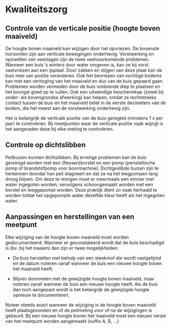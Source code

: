 # Kwaliteitszorg

```{=html}
<!--
Vermeld alle acties bij het uitvoeren van het protocol om tot kwaliteitsvolle resultaten te komen.
Daarnaast kan ook een checklist toegevoegd worden om na te gaan of alle stappen van het veldprotocol op een correcte manier doorlopen zijn (bv. Zijn alle velden in veldformulier ingevuld, zijn alle stalen gelabeld, ...).
Indien er niet aan bepaalde kwaliteitscriteria voldaan wordt, kan er eventueel verwezen worden naar corrigerende maatregelen.
In dit onderdeel kunnen ook bepaalde intercalibratie-oefeningen vermeld worden, die bijvoorbeeld voorafgaand aan elk veldseizoen worden uitgevoerd door de gebruikers van het protocol. 
-->
```
## Controle van de verticale positie (hoogte boven maaiveld)

De hoogte boven maaiveld kan wijzigen door het opvriezen.
De bovenste horizonten zijn aan verticale bewegingen onderhevig.
Vorstwerking en opzwellen van veenlagen zijn de twee veelvoorkomende problemen.
Wanneer een buis 's winters door water omgeven is, kan ze bij vorst vastvriezen aan een ijsplaat.
Door zakken en stijgen van deze plaat kan de buis mee van positie veranderen.
Ook het bevriezen van vochtige bodems kan met een verhoging van het maaiveld en dus van de buis gepaard gaan.
Problemen worden vermeden door de buis voldoende diep te plaatsen en het boorgat goed op te vullen.
Ook een uitwendige beschermkap (zowel bij onder- als bovengrondse afwerking) kan helpen, omdat ze rechtstreeks contact tussen de buis en het maaiveld belet in de eerste decimeters van de bodem, die het meest aan de vorstwerking onderhevig zijn.

Het is belangrijk de verticale positie van de buis geregeld (minstens 1 x per jaar) te controleren.
Bij meetpunten waar de verticale positie vaak wijzigt is het aangeraden deze bij elke meting te controleren.

## Controle op dichtslibben

Peilbuizen kunnen dichtslibben.
Bij ernstige problemen kan de buis gereinigd worden met een (flessen)borstel en een pomp (peristaltische pomp of brandstofpomp voor boormachine).
Dichtgeslibde buizen zijn te herkennen doordat hun peil stagneert en dat ze na het leegpompen lang droog blijven.
Om deze te reinigen moet er meermaals een emmer met water ingegoten worden, vervolgens schoongemaakt worden met een borstel en leeggepompt worden.
Deze praktijk dient zo vaak herhaald te worden totdat het opgepompte water dezelfde kleur heeft als het ingegoten water.

## Aanpassingen en herstellingen van een meetpunt

Elke wijziging van de hoogte boven maaiveld moet worden gedocumenteerd.
Wanneer er geconstateerd wordt dat de buis beschadigd is (bv. bij het maaien) dan zijn er twee mogelijkheden:

-   De buis herstellen met behulp van een steekmof die wordt vastgelijmd en de datum noteren vanaf wanneer de buis een nieuwe hoogte boven het maaiveld heeft;

-   Blijven doormeten met de gewijzigde hoogte boven maaiveld, maar noteren vanaf wanneer de buis een nieuwe hoogte heeft.
    Als de buis dan toch aangepast wordt is het belangrijk de gewijzigde hoogte opnieuw te documenteren;

Noteer steeds exact wanneer de wijziging in de hoogte boven maaiveld heeft plaatsgevonden en of de peilmeting voor of na de wijzigingen is gebeurd.
Bij een nieuwe hoogte boven het maaiveld moet een nieuwe versie van het meetpunt worden aangemaakt (suffix A, B, ...)
